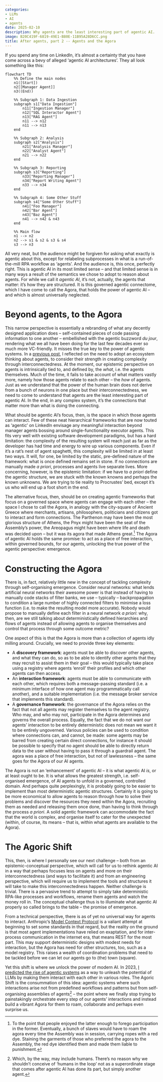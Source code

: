 ```yaml
---
categories:
- LLMs
- AI
- agents
date: 2025-02-10
description: Why agents are the least interesting part of agentic AI.
image: B20C419F-6819-49E1-B80E-11B95A28D6CC.png
title: After agents, part 2 -- Agents and the Agora
---
```



If you spend any time on LinkedIn, it's almost a certainty that you have come across a bevy of alleged 'agentic AI architectures'. They all look something like this:

```mermaid
flowchart TD
    %% Define the main nodes
    n1([Start])
    n2[[Manager Agent]]
    n3((End))

    %% Subgraph 1: Data Ingestion
    subgraph s1["Data Ingestion"]
        n11["Ingestion Manager"]
        n12["SQL Interactor Agent"]
        n13["RAG Agent"]
        n11 --> n12
        n11 --> n13
    end

    %% Subgraph 2: Analysis
    subgraph s2["Analysis"]
        n21["Analysis Manager"]
        n22["Analyst Agent"]
        n21 --> n22
    end

    %% Subgraph 3: Reporting
    subgraph s3["Reporting"]
        n33["Reporting Manager"]
        n34["Report Writing Agent"]
        n33 --> n34
    end

    %% Subgraph 4: Some Other Stuff
    subgraph s4["Some Other Stuff"]
        n41["Foo Manager"]
        n42["Bar Agent"]
        n43["Baz Agent"]
        n41 --> n42 & n43
    end

    %% Main flow
    n1 --> n2
    n2 --> s1 & s2 & s3 & s4
    s3 --> n3
```


All very neat, but the audience might be forgiven for asking what exactly is agentic about this, except for relabeling subprocesses in what is a run-of-the-mill RPA workflow as 'agents'. And the audience is, this once, perfectly right. This is agentic AI in its most limited sense -- and that limited sense is in many ways a result of the semantics we chose to adopt to reason about agents. For while we call it _agentic AI_, it's not, actually, the agents that matter: it's how they are structured. It is this governed agentic connectome, which I have come to call the Agora, that holds the power of agentic AI -- and which is almost universally neglected. 

# Beyond agents, to the Agora

This narrow perspective is essentially a rebranding of what any decently designed application does -- self-contained pieces of code passing information to one another -- embellished with the agentic buzzword _du jour_, rendering what we all have been doing for the last few decades ever so much more VC-friendly. It misses the true key to the power of agentic systems. In a [previous post](https://chrisvoncsefalvay.com/posts/after-agents/), I reflected on the need to adopt an ecosystem thinking about agents, to consider their strength in creating complexity through interconnectedness. At the moment, our epistemic perspective on agents is intrinsically tied to, and defined by, the _what_, i.e. the agents themselves. Much of the time, it fails to take account of what matters vastly more, namely how those agents relate to each other -- the _how_ of agents. Just as we understand that the power of the human brain does not derive from a bunch of neurons in one place but their interconnectedness, we need to come to understand that agents are the least interesting part of agentic AI. In the end, in any complex system, it's the connections that matter more than what is doing the connecting.

What should be agentic AI's focus, then, is the space in which those agents can interact. Few of these neat hierarchical frameworks that are now touted as 'agentic' on LinkedIn envisage any meaningful interaction beyond manager agents bossing around single-functionality executor agents. This fits very well with existing software development paradigms, but has a hard limitation: the complexity of the resulting system will reach just as far as the developer has had time and energy to wire up various components. Even if it's a rat's nest of agent spaghetti, this complexity will be limited in at least two ways. It will, for one, be limited by the static, pre-defined nature of the framework: what is once defined remains set in stone. If no connections are manually made *a priori*, processes and agents live separate lives. More concerning, however, is the epistemic limitation: if we have to *a priori* define the agentic structure, we are stuck with the known knowns and perhaps the known unknowns. We are trying to tie reality to Procrustes' bed, except it's us who will end up a foot short in the end.

The alternative focus, then, should be on creating agentic frameworks that focus on a governed space where agents can engage with each other -- the space I chose to call the Agora, in analogy with the city-square of Ancient Greece where merchants, artisans, philosophers, politicians and citizens got to interact and form connections. The Parthenon may have been the most glorious structure of Athens, the Pnyx might have been the seat of the Assembly's power, the Areopagus might have been where life and death was decided upon -- but it was its agora that made Athens great.^[To the point that people enjoyed the latter enough to forego participation in the former. Eventually, a bunch of slaves would have to roam the agora every time the Assembly was in session, carrying ropes with a red dye. Staining the garments of those who preferred the agora to the Assembly, the red dye identified them and made them liable to punishment.] The Agora of agentic AI holds the same promise: to act as a place of free interaction, within governed bounds, for our agents, unlocking the true power of the agentic perspective: emergence.

# Constructing the Agora

There is, in fact, relatively little new in the concept of tackling complexity through self-organising emergence. Consider neural networks: what lends artificial neural networks their awesome power is that instead of having to manually code stacks of filter banks, we use -- typically -- backpropagation to condition a large number of highly connected filters to minimise a loss function (i.e. to make the resulting model more accurate). Nobody would propose to manually define each filter in a neural network _a priori_: why, then, are we still talking about deterministically defined hierarchies and flows of agents instead of allowing agents to organise themselves and control that process through some outcome metric? 

One aspect of this is that the Agora is more than a collection of agents idly milling around. Crucially, we need to provide three key elements:

* A **discovery framework**: agents must be able to discover other agents, and what they can do, so as to be able to identify other agents that they may recruit to assist them in their goal -- this would typically take place using a registry where agents 'enroll' their profiles and which other agents can then access.
* An **interaction framework**: agents must be able to communicate with each other, which requires both a message-passing standard (i.e. a minimum interface of how one agent may programmatically call another), and a suitable implementation (i.e. the message broker service that implements this standard).
* A **governance framework**: the governance of the Agora relies on the fact that not all agents may register themselves to the agent registry. Who may, and who may not, participate in the Agora determines and governs the overall process. Equally, the fact that we do not want our agents' interaction to be entirely deterministic does not mean we want it to be entirely ungoverned. Various policies can be used to condition where connections can, and cannot, be made: some agents may be barred from creating certain direct connections, for instance it should be possible to specify that no agent should be able to directly return data to the user without having to pass it through a guardrail agent. The agora was a place of free interaction, but not of lawlessness -- the same goes for the Agora of our AI agents.

The Agora is not an 'enhancement' of agentic AI -- it is what agentic AI _is_, or at least ought to be. It is what allows the greatest strength, i.e. self-organised emergence, of AI agents to unfold in a governed, controlled domain. And perhaps quite perplexingly, it is probably going to be easier to implement than most deterministic agentic structures. Certainly it is going to be more economical to allow agents to reason through how to solve their problems and discover the resources they need within the Agora, recruiting them as needed and releasing them once done, than having to think through the process _a priori_. A solid agentic framework can accommodate the fact that the world is complex, and organise itself to cater for the unexpected (within, of course, its means -- that is, within what agents are available to the Agora). 


# The Agoric Shift

This, then, is where I personally see our next challenge -- both from an epistemic-conceptual perspective, which will call for us to rethink agentic AI in a way that perhaps focuses less on agents and more on their interconnectedness (and ways to facilitate it) and from an engineering perspective, which will require us to implement the tools and structures it will take to make this interconnectedness happen. Neither challenge is trivial. There is a pervasive trend to attempt to simply take deterministic RPA-like processes and workflows, rename them agents and watch the money roll in. The conceptual challenge thus is to illuminate what agentic AI properly so called brings to the table -- the promise of emergence.

From a technical perspective, there is as of yet no universal way for agents to interact. Anthropic's [Model Context Protocol](https://www.anthropic.com/news/model-context-protocol) is a valiant attempt at beginning to set some standards in that regard, but the reality on the ground is that most agent implementations have relied on exaptation, and for inter-process communication in the internet era, that means REST for the most part. This may support deterministic designs with modest needs for interaction, but the Agora has need for other structures, too, such as a model registry. This raises a wealth of coordination problems that need to be tackled before we can let our agents go to (the) town (square).

Yet this shift is where we unlock the power of modern AI. In 2023, [I predicted the rise of agentic systems](https://chrisvoncsefalvay.com/posts/team-of-rivals/) as a way to unleash the potential of LLMs by making them interact with each other in various roles. The Agoric Shift is the consummation of this idea: agentic systems where such interactions arise not from predefined workflows and patterns but from self-organising assemblies of agents^[Which, by the way, may include humans. There's no reason why we shouldn't conceive of 'humans in the loop' not as a superordinate stage that comes after agentic AI has done its part, but simply another agent.] -- the point where we finally stop trying to painstakingly orchestrate every step of our agents' interactions and instead build a vibrant Agora for them to roam, collaborate and perhaps even surprise us.

